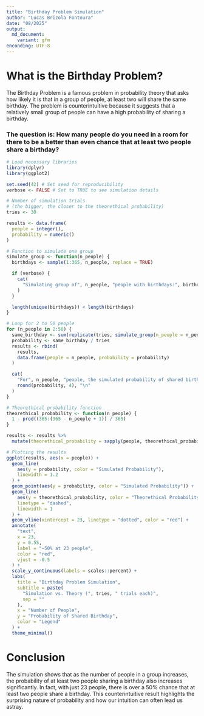 ```yaml
---
title: "Birthday Problem Simulation"
author: "Lucas Brizola Fontoura"
date: "08/2025"
output: 
  md_document:
    variant: gfm
enconding: UTF-8
---
```


# What is the Birthday Problem?
The Birthday Problem is a famous problem in probability theory that asks how likely it is that in a group of people, at least two will share the same birthday.
The problem is counterintuitive because it suggests that a relatively small group of people can have a high probability of sharing a birthday.

### The question is: How many people do you need in a room for there to be a better than even chance that at least two people share a birthday?

```r
# Load necessary libraries
library(dplyr)
library(ggplot2)
```

```r
set.seed(42) # Set seed for reproducibility
verbose <- FALSE # Set to TRUE to see simulation details

# Number of simulation trials
# (the bigger, the closer to the theorethical probability)
tries <- 30
```

```r
results <- data.frame(
  people = integer(),
  probability = numeric()
)
```

```r
# Function to simulate one group
simulate_group <- function(n_people) {
  birthdays <- sample(1:365, n_people, replace = TRUE)

  if (verbose) {
    cat(
      "Simulating group of", n_people, "people with birthdays:", birthdays, "\n"
    )
  }

  length(unique(birthdays)) < length(birthdays)
}
```

```r
# Loop for 2 to 50 people
for (n_people in 2:50) {
  same_birthday <- sum(replicate(tries, simulate_group(n_people = n_people)))
  probability <- same_birthday / tries
  results <- rbind(
    results,
    data.frame(people = n_people, probability = probability)
  )

  cat(
    "For", n_people, "people, the simulated probability of shared birthday is",
    round(probability, 4), "\n"
  )
}
```

```r
# Theorethical probability function
theorethical_probability <- function(n_people) {
  1 - prod((365:(365 - n_people + 1)) / 365)
}
```

```r
results <- results %>%
  mutate(theorethical_probability = sapply(people, theorethical_probability))
```

```r
# Plotting the results
ggplot(results, aes(x = people)) +
  geom_line(
    aes(y = probability, color = "Simulated Probability"),
    linewidth = 1.2
  ) +
  geom_point(aes(y = probability, color = "Simulated Probability")) +
  geom_line(
    aes(y = theorethical_probability, color = "Theorethical Probability"),
    linetype = "dashed",
    linewidth = 1
  ) +
  geom_vline(xintercept = 23, linetype = "dotted", color = "red") +
  annotate(
    "text",
    x = 23,
    y = 0.55,
    label = "~50% at 23 people",
    color = "red",
    vjust = -0.5
  ) +
  scale_y_continuous(labels = scales::percent) +
  labs(
    title = "Birthday Problem Simulation",
    subtitle = paste(
      "Simulation vs. Theory (", tries, " trials each)",
      sep = ""
    ),
    x = "Number of People",
    y = "Probability of Shared Birthday",
    color = "Legend"
  ) +
  theme_minimal()
```

# Conclusion

The simulation shows that as the number of people in a group increases, the probability of at least two people sharing a birthday also increases significantly.
In fact, with just 23 people, there is over a 50% chance that at least two people share a birthday.
This counterintuitive result highlights the surprising nature of probability and how our intuition can often lead us astray.